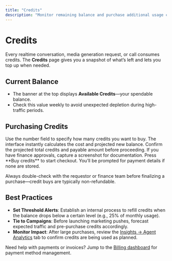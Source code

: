 ```yaml
---
title: "Credits"
description: "Monitor remaining balance and purchase additional usage credits"
---
```


# Credits

Every realtime conversation, media generation request, or call consumes credits. The **Credits** page gives you a snapshot of what’s left and lets you top up when needed.

## Current Balance

- The banner at the top displays **Available Credits**—your spendable balance.
- Check this value weekly to avoid unexpected depletion during high-traffic periods.

## Purchasing Credits

<Steps>
  <Step title="Enter Desired Amount">
    Use the number field to specify how many credits you want to buy. The interface instantly calculates the cost and projected new balance.
  </Step>
  <Step title="Review Pricing">
    Confirm the projected total credits and payable amount before proceeding. If you have finance approvals, capture a screenshot for documentation.
  </Step>
  <Step title="Click Buy Credits">
    Press **Buy credits** to start checkout. You’ll be prompted for payment details if none are stored.
  </Step>
</Steps>

<Warning>Always double-check with the requestor or finance team before finalizing a purchase—credit buys are typically non-refundable.</Warning>

## Best Practices

- **Set Threshold Alerts**: Establish an internal process to refill credits when the balance drops below a certain level (e.g., 25% of monthly usage).
- **Tie to Campaigns**: Before launching marketing pushes, forecast expected traffic and pre-purchase credits accordingly.
- **Monitor Impact**: After large purchases, review the [Insights → Agent Analytics](/insights/agent-analytics) tab to confirm credits are being used as planned.

Need help with payments or invoices? Jump to the [Billing dashboard](/platform-setup/billing) for payment method management.
